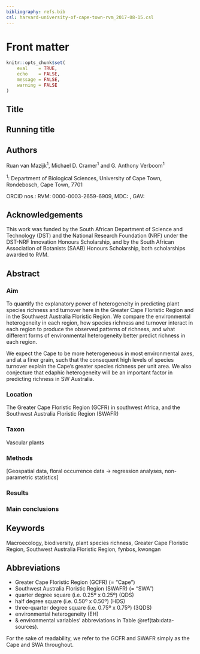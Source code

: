 ```yaml
---
bibliography: refs.bib
csl: harvard-university-of-cape-town-rvm_2017-08-15.csl
---
```


# Front matter {-}

```r
knitr::opts_chunk$set(
    eval    = TRUE,
    echo    = FALSE,
    message = FALSE,
    warning = FALSE
)
```

## Title {-}

<!--TODO-->

## Running title {-}

<!--TODO-->

## Authors {-}

Ruan van Mazijk^1^, Michael D. Cramer^1^ and G. Anthony Verboom^1^

^1^: Department of Biological Sciences, University of Cape Town, Rondebosch, Cape Town, 7701

ORCID nos.: RVM: 0000-0003-2659-6909, MDC: <!--TODO-->, GAV: <!--TODO-->

## Acknowledgements {-}

This work was funded by the South African Department of Science and Technology (DST) and the National Research Foundation (NRF) under the DST-NRF Innovation Honours Scholarship, and by the South African Association of Botanists (SAAB) Honours Scholarship, both scholarships awarded to RVM.

## Abstract {-}

<!--J. Biogeog.: 300 word abstract-->

### Aim {-}

<!--from ResearchGate project-->

To quantify the explanatory power of heterogeneity in predicting plant species richness and turnover here in the Greater Cape Floristic Region and in the Southwest Australia Floristic Region. We compare the environmental heterogeneity in each region, how species richness and turnover interact in each region to produce the observed patterns of richness, and what different forms of environmental heterogeneity better predict richness in each region.

We expect the Cape to be more heterogeneous in most environmental axes, and at a finer grain, such that the consequent high levels of species turnover explain the Cape's greater species richness per unit area. We also conjecture that edaphic heterogeneity will be an important factor in predicting richness in SW Australia.

### Location {-}

The Greater Cape Floristic Region (GCFR) in southwest Africa, and the Southwest Australia Floristic Region (SWAFR)

### Taxon {-}

Vascular plants

### Methods {-}

[Geospatial data, floral occurrence data $\rightarrow$ regression analyses, non-parametric statistics]

### Results {-}

<!--TODO-->

### Main conclusions {-}

<!--TODO-->

## Keywords {-}

Macroecology, biodiversity, plant species richness, Greater Cape Floristic Region, Southwest Australia Floristic Region, fynbos, kwongan

## Abbreviations {-}

- Greater Cape Floristic Region (GCFR) (= "Cape")
- Southwest Australia Floristic Region (SWAFR)  (= "SWA")
<!--TODO: fiver percent degree square (i.e. 0.05º x 0.05º) (FPDS)?-->
- quarter degree square (i.e. 0.25º x 0.25º) (QDS)
- half degree square (i.e. 0.50º x 0.50º) (HDS)
- three-quarter degree square (i.e. 0.75º x 0.75º) (3QDS)
- environmental heterogeneity (EH)
- & environmental variables' abbreviations in Table \@ref(tab:data-sources).

For the sake of readability, we refer to the GCFR and SWAFR simply as the Cape and SWA throughout.
